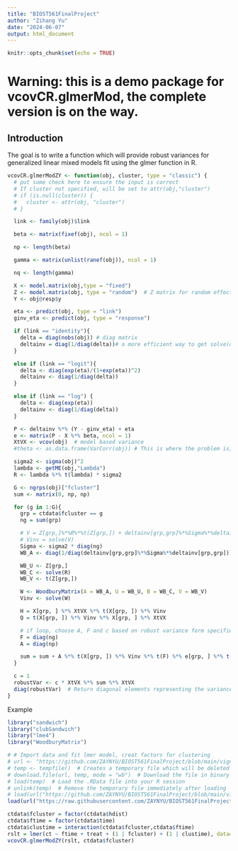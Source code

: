 ```yaml
---
title: "BIOST561FinalProject"
author: "Zihang Yu"
date: "2024-06-07"
output: html_document
---
```


```r
knitr::opts_chunk$set(echo = TRUE)
```

# Warning: this is a demo package for vcovCR.glmerMod, the complete version is on the way.

## Introduction
The goal is to write a function which will provide robust variances for generalized linear mixed models fit using the glmer function in R.

```r
vcovCR.glmerModZY <- function(obj, cluster, type = "classic") {
  # put some check here to ensure the input is correct
  # If cluster not specified, will be set to attr(obj,"cluster")
  # if (is.null(cluster)) {
  #   cluster <- attr(obj, "cluster")
  # }

  link <- family(obj)$link

  beta <- matrix(fixef(obj), ncol = 1)

  np <- length(beta)

  gamma <- matrix(unlist(ranef(obj)), ncol = 1)

  nq <- length(gamma)

  X <- model.matrix(obj,type = "fixed")
  Z <- model.matrix(obj, type = "random")  # Z matrix for random effects
  Y <- obj@resp$y

  eta <- predict(obj, type = "link")
  ginv_eta <- predict(obj, type = "response")

  if (link == "identity"){
    delta = diag(nobs(obj)) # diag matrix
    deltainv = diag(1/diag(delta))# a more efficient way to get solve(delta)
  }

  else if (link == "logit"){
    delta <- diag(exp(eta)/(1+exp(eta))^2)
    deltainv <- diag(1/diag(delta))
  }

  else if (link == "log") {
    delta <- diag(exp(eta))
    deltainv <- diag(1/diag(delta))
  }

  P <- deltainv %*% (Y - ginv_eta) + eta
  e <- matrix(P - X %*% beta, ncol = 1)
  XtVX <- vcov(obj)  # model based variance
  #theta <- as.data.frame(VarCorr(obj)) # This is where the problem is, when you fit different models, this is different

  sigma2 <- sigma(obj)^2
  lambda <- getME(obj,"Lambda")
  R <- lambda %*% t(lambda) * sigma2

  G <- ngrps(obj)["fcluster"]
  sum <- matrix(0, np, np)

  for (g in 1:G){
    grp = ctdata$fcluster == g
    ng = sum(grp)

    # V = Z[grp,]%*%R%*%t(Z[grp,]) + deltainv[grp,grp]%*%Sigma%*%deltainv[grp,grp]
    # Vinv = solve(V)
    Sigma <- sigma2 * diag(ng)
    WB_A <- diag(1/diag(deltainv[grp,grp]%*%Sigma%*%deltainv[grp,grp]))

    WB_U <- Z[grp,]
    WB_C <- solve(R)
    WB_V <- t(Z[grp,])

    W <- WoodburyMatrix(A = WB_A, U = WB_U, B = WB_C, V = WB_V)
    Vinv <- solve(W)

    H = X[grp, ] %*% XtVX %*% t(X[grp, ]) %*% Vinv
    Q = t(X[grp, ]) %*% Vinv %*% X[grp, ] %*% XtVX

    # if loop, choose A, F and c based on robust variance form specified by the input 'type'
    F = diag(ng)
    A = diag(np)

    sum = sum + A %*% t(X[grp, ]) %*% Vinv %*% t(F) %*% e[grp, ] %*% t(e[grp, ]) %*% F %*% Vinv %*% X[grp, ] %*% A
  }

  c = 1
  robustVar <- c * XtVX %*% sum %*% XtVX
  diag(robustVar)  # Return diagonal elements representing the variances
}

```

Example

```r
library("sandwich")
library("clubSandwich")
library("lme4")
library("WoodburyMatrix")

# # Import data and fit lmer model, creat factors for clustering
# url <- "https://github.com/ZAYNYU/BIOST561FinalProject/blob/main/vignettes/ctdata.Rdata"  # Use the download link
# temp <- tempfile()  # Creates a temporary file which will be deleted later
# download.file(url, temp, mode = "wb")  # Download the file in binary mode
# load(temp)  # Load the .RData file into your R session
# unlink(temp)  # Remove the temporary file immediately after loading
# load(url("https://github.com/ZAYNYU/BIOST561FinalProject/blob/main/vignettes/ctdata.Rdata"))
load(url("https://raw.githubusercontent.com/ZAYNYU/BIOST561FinalProject/main/vignettes/ctdata.Rdata"))

ctdata$fcluster = factor(ctdata$hdist)
ctdata$ftime = factor(ctdata$time)
ctdata$clustime = interaction(ctdata$fcluster,ctdata$ftime)
rslt = lmer(ct ~ ftime + treat + (1 | fcluster) + (1 | clustime), data=ctdata)
vcovCR.glmerModZY(rslt, ctdata$fcluster)
```

